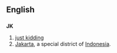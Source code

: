 ==English==

==={{abbreviation}}===
'''JK'''

# [[just kidding]]
#[[Jakarta]], a special district of [[Indonesia]].
